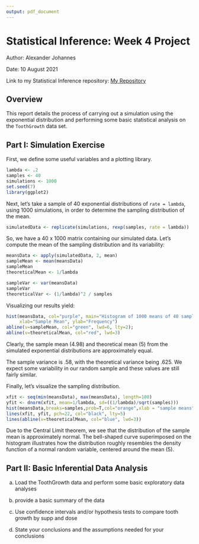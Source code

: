 ```yaml
---
output: pdf_document
---
```

# Statistical Inference: Week 4 Project

Author: Alexander Johannes

Date: 10 August 2021

Link to my Statistical Inference repository: [My Repository](https://github.com/phase-plane/datasciencecoursera/tree/master/Inference)

## Overview

This report details the process of carrying out a simulation using the exponential distribution and performing some basic statistical analysis on the `ToothGrowth` data set. 

## Part I: Simulation Exercise

First, we define some useful variables and a plotting library. 
```r
lambda <- .2
samples <- 40
simulations <- 1000
set.seed(7)
library(ggplot2)
```
Next, let's take a sample of 40 exponential distributions of `rate = lambda`, using 1000 simulations, in order to determine the sampling distribution of the mean.
```r
simulatedData <- replicate(simulations, rexp(samples, rate = lambda))
```
So, we have a 40 x 1000 matrix containing our simulated data.
Let's compute the mean of the sampling distribution and its variability: 
```r
meansData <- apply(simulatedData, 2, mean)
sampleMean <- mean(meansData)
sampleMean
theoreticalMean <- 1/lambda

sampleVar <- var(meansData)
sampleVar
theoreticalVar <- (1/lambda)^2 / samples
```
Visualizing our results yield:
```r
hist(meansData, col="purple", main="Histogram of 1000 means of 40 sample exponentials",
     xlab="Sample Mean", ylab="Frequency")
abline(v=sampleMean, col="green", lwd=6, lty=2);
abline(v=theoreticalMean, col="red", lwd=3)
```
Clearly, the sample mean (4.98) and theoretical mean (5) from the simulated exponential distributions are approximately equal.

The sample variance is .58, with the theoretical variance being .625. We expect some variability in our random sample and these values are still fairly similar.

Finally, let's visualize the sampling distribution.
```r
xfit <- seq(min(meansData), max(meansData), length=100)
yfit <- dnorm(xfit, mean=1/lambda, sd=((1/lambda)/sqrt(samples)))
hist(meansData,breaks=samples,prob=T,col="orange",xlab = "sample means",main="Distribution of the sample mean",ylab="Density")
lines(xfit, yfit, pch=22, col="black", lty=5)
lines(abline(v=theoreticalMean, col="blue", lwd=3))
```
Due to the Central Limit theorem, we see that the distribution of the sample mean is approximately normal. The bell-shaped curve superimposed on the histogram illustrates how the distribution roughly resembles the density function of a normal random variable, centered around the mean (5).

## Part II: Basic Inferential Data Analysis

a) Load the ToothGrowth data and perform some basic exploratory data analyses

b) provide a basic summary of the data

c) Use confidence intervals and/or hypothesis tests to compare tooth growth by supp and dose

d) State your conclusions and the assumptions needed for your conclusions